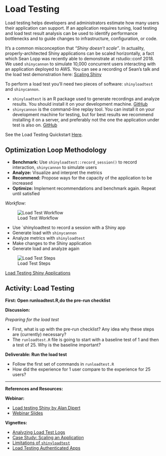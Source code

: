 # Load Testing

Load testing helps developers and administrators estimate how many users their application can support. If an application requires tuning, load testing and load test result analysis can be used to identify performance bottlenecks and to guide changes to infrastructure, configuration, or code.

It’s a common misconception that _"Shiny doesn’t scale"_. In actuality, properly-architected Shiny applications can be scaled horizontally, a fact which Sean Lopp was recently able to demonstrate at rstudio::conf 2018. We used `shinycannon` to simulate 10,000 concurrent users interacting with an application deployed to AWS. You can see a recording of Sean’s talk and the load test demonstration here: [Scaling Shiny](https://www.rstudio.com/resources/videos/scaling-shiny/)

To perform a load test you’ll need two pieces of software: `shinyloadtest` and `shinycannon`.

- `shinyloadtest` is an R package used to generate recordings and analyze results. You should install it on your development machine. [GitHub](https://github.com/rstudio/shinyloadtest)
- `shinycannon` is the command-line replay tool. You can install it on your development machine for testing, but for best results we recommend installing it on a server, and preferably not the one the application under test is also on. [GitHub](https://github.com/rstudio/shinycannon)

See the Load Testing Quickstart [Here](https://rstudio.github.io/shinyloadtest/#quick-start).

## Optimization Loop Methodology

- **Benchmark:** Use `shinyloadtest::record_session()` to record interaction, `shinycannon` to simulate users
- **Analyze:** Visualize and interpret the metrics
- **Recommend:** Propose ways for the capacity of the application to be increased
- **Optimize:** Implement recommendations and benchmark again. Repeat until satisfied

_Workflow:_

![Load Test Workflow](imgs/loadtesting/loadtest-workflow.png)

- Use `shinyloadtest to record a session with a Shiny app
- Generate load with `shinycannon`
- Analyze metrics with `shinyloadtest`
- Make changes to the Shiny application
- Generate load and analyze again

![Load Test Steps](imgs/loadtesting/loadtest-steps.png)

[Load Testing Shiny Applications](https://rstudio.github.io/shinyloadtest/index.html)

## Activity: Load Testing

**First: Open runloadtest.R,do the pre-run checklist**

**Discussion:**

_Preparing for the load test_

- First, what is up with the pre-run checklist? Any idea why these steps are (currently) necessary?
- The `runloadtest.R` file is going to start with a baseline test of 1 and then a test of 25. Why is the baseline important?

**Deliverable: Run the load test**

- Follow the first set of commands in `runloadtest.R`
- How did the experience for 1 user compare to the experience for 25 users?

---

**References and Resources:**

**Webinar:**

- [Load testing Shiny by Alan Dipert](https://resources.rstudio.com/webinars/load-testing-shiny-alan-dipert)
- [Webinar Slides](https://github.com/rstudio/webinars/blob/master/63-shinyloadtest/slides.pdf)

**Vignettes:**

- [Analyzing Load Test Logs](https://rstudio.github.io/shinyloadtest/articles/analyzing-load-test-logs.html)
- [Case Study: Scaling an Application](https://rstudio.github.io/shinyloadtest/articles/case-study-scaling.html)
- [Limitations of `shinyloadtest`](https://rstudio.github.io/shinyloadtest/articles/limitations-of-shinyloadtest.html)
- [Load Testing Authenticated Apps](https://rstudio.github.io/shinyloadtest/articles/load-testing-authenticated-apps.html)

